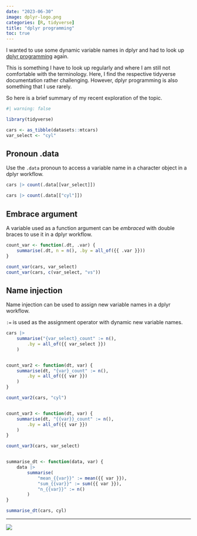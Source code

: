 ```yaml
---
date: "2023-06-30"
image: dplyr-logo.png
categories: [R, tidyverse]
title: "dplyr programming"
toc: true
---
```


I wanted to use some dynamic variable names in dplyr and had to look up [dplyr programming](https://dplyr.tidyverse.org/articles/programming.html) again.

This is something I have to look up regularly and where I am still not comfortable with the terminology. Here, I find the respective tidyverse documentation rather challenging. However, dplyr programming is also something that I use rarely.

So here is a brief summary of my recent exploration of the topic.

```r
#| warning: false

library(tidyverse)

cars <- as_tibble(datasets::mtcars)
var_select <- "cyl"
```


## Pronoun .data

Use the `.data` pronoun to access a variable name in a character object in a dplyr workflow.
```r
cars |> count(.data[[var_select]])

cars |> count(.data[["cyl"]])
```

## Embrace argument

A variable used as a function argument can be _embraced_ with double braces to use it in a dplyr workflow.

```r
count_var <- function(.dt, .var) {
    summarise(.dt, n = n(), .by = all_of({{ .var }}))
}

count_var(cars, var_select)
count_var(cars, c(var_select, "vs"))
```


## Name injection

Name injection can be used to assign new variable names in a dplyr workflow.

`:=` is used as the assignment operator with dynamic new variable names.
```r
cars |>
    summarise("{var_select}_count" := n(),
        .by = all_of({{ var_select }})
    )


count_var2 <- function(dt, var) {
    summarise(dt, "{var}_count" := n(),
        .by = all_of({{ var }})
    )
}

count_var2(cars, "cyl")


count_var3 <- function(dt, var) {
    summarise(dt, "{{var}}_count" := n(),
        .by = all_of({{ var }})
    )
}

count_var3(cars, var_select)


summarise_dt <- function(data, var) {
    data |>
        summarise(
            "mean_{{var}}" := mean({{ var }}),
            "sum_{{var}}" := sum({{ var }}),
            "n_{{var}}" := n()
        )
}

summarise_dt(cars, cyl)
```

---

![](dplyr-logo.png)
